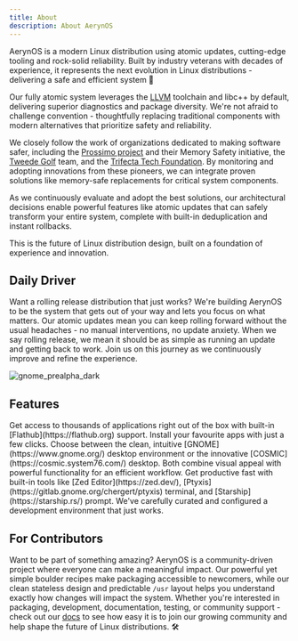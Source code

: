 ```yaml
---
title: About
description: About AerynOS
---
```


<Card>
  AerynOS is a modern Linux distribution using atomic updates, cutting-edge
  tooling and rock-solid reliability. Built by industry veterans with decades
  of experience, it represents the next evolution in Linux distributions -
  delivering a safe and efficient system 🐍
</Card>

Our fully atomic system leverages the [LLVM](https://llvm.org/) toolchain and libc++ by default, delivering superior diagnostics and package diversity. We're not afraid to challenge convention - thoughtfully replacing traditional components with modern alternatives that prioritize safety and reliability.

We closely follow the work of organizations dedicated to making software safer, including the [Prossimo project](https://www.memorysafety.org/) and their Memory Safety initiative, the [Tweede Golf](https://tweedegolf.nl/en) team, and the [Trifecta Tech Foundation](https://trifectatech.org/). By monitoring and adopting innovations from these pioneers, we can integrate proven solutions like memory-safe replacements for critical system components.

As we continuously evaluate and adopt the best solutions, our architectural decisions enable powerful features like atomic updates that can safely transform your entire system, complete with built-in deduplication and instant rollbacks.

This is the future of Linux distribution design, built on a foundation of experience and innovation.


## Daily Driver
Want a rolling release distribution that just works? We're building AerynOS to be the system that gets out of your way and lets you focus on what matters. Our atomic updates mean you can keep rolling forward without the usual headaches - no manual interventions, no update anxiety. When we say rolling release, we mean it should be as simple as running an update and getting back to work. Join us on this journey as we continuously improve and refine the experience.

![gnome_prealpha_dark](@/images/editions/gnome_prealpha_dark.png)

## Features

<CardGrid stagger>

  <Card title="Flathub Integration" icon="simple-icons:flathub">
    Get access to thousands of applications right out of the box with built-in [Flathub](https://flathub.org) support. Install your favourite apps with just a few clicks.
  </Card>

  <Card title="Choice of Modern Desktops" icon="fa6-solid:desktop">
    Choose between the clean, intuitive [GNOME](https://www.gnome.org/) desktop environment or the innovative [COSMIC](https://cosmic.system76.com/) desktop. Both combine visual appeal with powerful functionality for an efficient workflow.

  </Card>

  <Card title="Developer Ready" icon="fa6-solid:code">
    Get productive fast with built-in tools like [Zed Editor](https://zed.dev/), [Ptyxis](https://gitlab.gnome.org/chergert/ptyxis) terminal, and [Starship](https://starship.rs/) prompt. We've carefully curated and configured a development environment that just works.
  </Card>
</CardGrid>

## For Contributors

Want to be part of something amazing? AerynOS is a community-driven project where everyone can make a meaningful impact. Our powerful yet simple boulder recipes make packaging accessible to newcomers, while our clean stateless design and predictable `/usr` layout helps you understand exactly how changes will impact the system. Whether you're interested in packaging, development, documentation, testing, or community support - check out our [docs](https://aerynos.dev/docs) to see how easy it is to join our growing community and help shape the future of Linux distributions. 🛠️

<Asciinema id="674948" />
